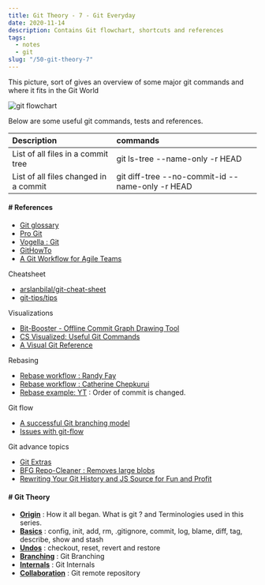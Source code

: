 ```yaml
---
title: Git Theory - 7 - Git Everyday
date: 2020-11-14
description: Contains Git flowchart, shortcuts and references
tags:
  - notes
  - git
slug: "/50-git-theory-7"
---
```


This picture, sort of gives an overview of some major git commands and where it fits in the Git World

![git flowchart](./git-flowchart.png)  


Below are some useful git commands, tests and references. 

| Description   | commands                               |
| :--------- | :---------------------------------------- |
| List of all files in a commit tree | git ls-tree --name-only -r HEAD |
| List of all files changed in a commit | git diff-tree --no-commit-id --name-only -r HEAD |


#### # References
* [Git glossary](https://git-scm.com/docs/gitglossary)
* [Pro Git](https://git-scm.com/book/en/v2)
* [Vogella : Git](https://www.vogella.com/tutorials/Git/article.html)
* [GitHowTo](https://githowto.com/)
* [A Git Workflow for Agile Teams](http://reinh.com/blog/2009/03/02/a-git-workflow-for-agile-teams.html)

Cheatsheet
* [arslanbilal/git-cheat-sheet](https://github.com/arslanbilal/git-cheat-sheet/blob/master/README.md)
* [git-tips/tips](https://github.com/git-tips/tips)

Visualizations
* [Bit-Booster - Offline Commit Graph Drawing Tool](http://bit-booster.com/graph.html)
* [CS Visualized: Useful Git Commands](https://dev.to/lydiahallie/cs-visualized-useful-git-commands-37p1)
* [A Visual Git Reference](https://marklodato.github.io/visual-git-guide/index-en.html)

Rebasing
* [Rebase workflow : Randy Fay](https://randyfay.com/content/rebase-workflow-git)
* [Rebase workflow : Catherine Chepkurui](https://medium.com/@katherinekimetto/git-rebase-rebase-then-merge-86c0b1d18973)
* [Rebase example: YT](https://www.youtube.com/watch?v=CEtqad1jM2E&t=767s) : Order of commit is changed. 

Git flow 
* [A successful Git branching model](https://nvie.com/posts/a-successful-git-branching-model/)
* [Issues with git-flow](http://scottchacon.com/2011/08/31/github-flow.html)

Git advance topics
* [Git Extras](https://github.com/tj/git-extras)
* [BFG Repo-Cleaner : Removes large blobs](https://rtyley.github.io/bfg-repo-cleaner/)
* [Rewriting Your Git History and JS Source for Fun and Profit](https://blog.isquaredsoftware.com/2018/11/git-js-history-rewriting/)


#### # Git Theory 
* **[Origin](../44-git-theory-1)** : How it all began. What is git ? and Terminologies used in this series. 
* **[Basics](../45-git-theory-2)** : config, init, add, rm, .gitignore, commit, log, blame, diff, tag, describe, show and stash
* **[Undos](../46-git-theory-3)** : checkout, reset, revert and restore
* **[Branching](../47-git-theory-4)** : Git Branching
* **[Internals](../48-git-theory-5)** : Git Internals
* **[Collaboration](../49-git-theory-6)** : Git remote repository

